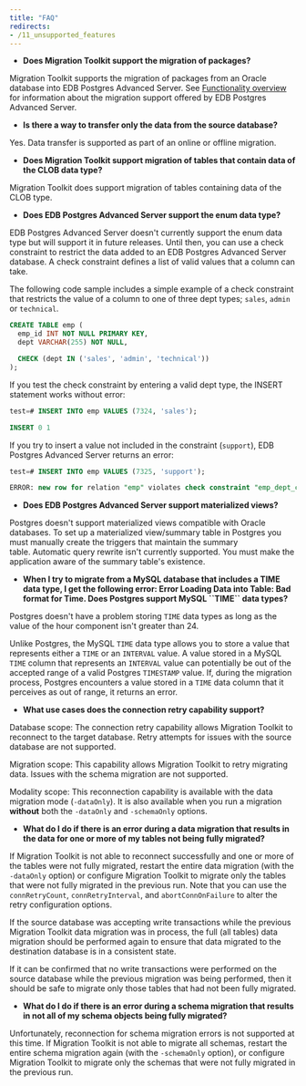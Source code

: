 ```yaml
---
title: "FAQ"
redirects: 
- /11_unsupported_features
---
```


- **Does Migration Toolkit support the migration of packages?**

Migration Toolkit supports the migration of packages from an Oracle database into EDB Postgres Advanced Server. See [Functionality overview](04_functionality_overview/#functionality_overview) for information about the migration support offered by EDB Postgres Advanced Server.

- **Is there a way to transfer only the data from the source database?**

Yes. Data transfer is supported as part of an online or offline migration.

- **Does Migration Toolkit support migration of tables that contain data of the CLOB data type?**

Migration Toolkit does support migration of tables containing data of the CLOB type.

- **Does EDB Postgres Advanced Server support the enum data type?**

EDB Postgres Advanced Server doesn't currently support the enum data type but will support it in future releases. Until then, you can use a check constraint to restrict the data added to an EDB Postgres Advanced Server database. A check constraint defines a list of valid values that a column can take.

The following code sample includes a simple example of a check constraint that restricts the value of a column to one of three dept types; `sales`, `admin` or `technical`.

```sql
CREATE TABLE emp (
  emp_id INT NOT NULL PRIMARY KEY,
  dept VARCHAR(255) NOT NULL,

  CHECK (dept IN ('sales', 'admin', 'technical'))
);
```

If you test the check constraint by entering a valid dept type, the INSERT statement works without error:

```sql
test=# INSERT INTO emp VALUES (7324, 'sales');

INSERT 0 1
```

If you try to insert a value not included in the constraint (`support`), EDB Postgres Advanced Server returns an error:

```sql
test=# INSERT INTO emp VALUES (7325, 'support');

ERROR: new row for relation "emp" violates check constraint "emp_dept_check"
```

- **Does EDB Postgres Advanced Server support materialized views?**

Postgres doesn't support materialized views compatible with Oracle databases. To set up a materialized view/summary table in Postgres you must manually create the triggers that maintain the summary table. Automatic query rewrite isn't currently supported. You must make the application aware of the summary table's existence.

- **When I try to migrate from a MySQL database that includes a TIME data type, I get the following error: Error Loading Data into Table: Bad format for Time. Does Postgres support MySQL \`\`TIME\`\` data types?**

Postgres doesn't have a problem storing `TIME` data types as long as the value of the hour component isn't greater than 24.

Unlike Postgres, the MySQL `TIME` data type allows you to store a value that represents either a `TIME` or an `INTERVAL` value. A value stored in a MySQL `TIME` column that represents an `INTERVAL` value can potentially be out of the accepted range of a valid Postgres `TIMESTAMP` value. If, during the migration process, Postgres encounters a value stored in a `TIME` data column that it perceives as out of range, it returns an error.

- **What use cases does the connection retry capability support?** 

Database scope: The connection retry capability allows Migration Toolkit to reconnect to the target database. 
Retry attempts for issues with the source database are not supported.

Migration scope: This capability allows Migration Toolkit to retry migrating data. 
Issues with the schema migration are not supported.

Modality scope: This reconnection capability is available with the data migration mode (`-dataOnly`). 
It is also available when you run a migration **without** both the `-dataOnly` and `-schemaOnly` options.  

- **What do I do if there is an error during a data migration that results in the data for one or more of my tables not being fully migrated?**

If Migration Toolkit is not able to reconnect successfully and one or more of the tables were not 
fully migrated, restart the entire data migration (with the `-dataOnly` option) or configure Migration Toolkit 
to migrate only the tables that were not fully migrated in the previous run. Note that you can use the `connRetryCount`, 
`connRetryInterval`, and `abortConnOnFailure` to alter the retry configuration options. 

If the source database was accepting write transactions while the previous Migration Toolkit data migration was in process, 
the full (all tables) data migration should be performed again to ensure that data migrated to the destination database is in a 
consistent state. 

If it can be confirmed that no write transactions were performed on the source database while the previous migration was being performed, 
then it should be safe to migrate only those tables that had not been fully migrated.

- **What do I do if there is an error during a schema migration that results in not all of my schema objects being fully migrated?** 

Unfortunately, reconnection for schema migration errors is not supported at this time. If Migration Toolkit is not able to migrate all
schemas, restart the entire schema migration again (with the `-schemaOnly` option), or configure Migration Toolkit to migrate only 
the schemas that were not fully migrated in the previous run.

